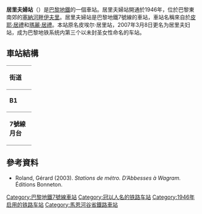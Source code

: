 {{expand|time=2016-02-26T00:28:40+00:00}}
{{no footnotes|time=2016-02-26T00:28:40+00:00}}
{{NoteTA
|G1 = Physics
}}
{{Station Infobox
|Station Name = 居里夫婦站
|Engname = Pierre et Marie Curie
|Linecolor1 = {{巴黎地铁颜色|7}}
|Image = PMCurie.jpg
|Caption = 站台一侧
|Number = 
|Code = 26-04
|Location = {{FRA}}[[法蘭西島|法蘭西島]][[塞納河畔伊夫里|塞納河畔伊夫里]]
|Coord = {{coord|48.81592|N|2.37789|E|display=inline,title}}
|Colour = 
|Type = 地下车站
|Line = [[巴黎地铁|巴黎地铁]]{{Paris Metro Line|7}}
|Interchange = 
|Hall = 
|Open = 1946年5月1日
|Platform = 2個[[側式月台|側式月台]]
|Elevator for disabled = 
|Escalator = 
|Exit = 
|Transport = 
|Openhours = 
|Time First = 
|Time Last = 
|Map = 
|Linename1 = {{Paris Metro Line|7}}
|start1 = {{站|新庭-1945年5月8日}}
|pre1 = {{站|伊夫里门}}
|next1 = {{站|伊夫里镇}}
|end1 = {{站|伊夫里镇}}
}}
'''居里夫婦站'''（{{lang-fr|Pierre et Marie Curie}}）是[[巴黎地鐵|巴黎地鐵]]的一個車站。居里夫婦站開通於1946年，位於巴黎東南郊的[[塞納河畔伊夫里|塞納河畔伊夫里]]。居里夫婦站是巴黎地鐵7號線的車站，車站名稱來自於[[皮耶·居禮|皮耶·居禮]]和[[瑪麗·居禮|瑪麗·居禮]]。本站原名皮埃尔·居里站，2007年3月8日更名为居里夫妇站，成为巴黎地铁系统内第三个以未封圣女性命名的车站。

== 車站結構 ==
{| border=0 cellspacing=0 cellpadding=3
|style="border-bottom:solid 1px gray;border-top:solid 1px gray;" width=50 valign=top|'''街道'''
|-
|style="border-bottom:solid 1px gray;border-top:solid 1px gray;" width=50 valign=top|'''B1'''
|style="border-top:solid 1px gray;border-bottom:solid 1px gray;" width=100 valign=top|連接層
|-
|style="border-bottom:solid 1px gray;" width=50 rowspan=10 valign=top|'''7號線月台'''
|style="border-top:solid 1px gray;border-right:solid 2px black;border-left:solid 2px black;border-bottom:solid 2px black;" colspan=2|<center><small>[[側式月台|側式月台]]，右側開門</small>
|-
|style="border-bottom:solid 1px gray;" width=100|南行
|style="border-bottom:solid 1px gray;" width=390|{{arrow|L}} [[File:Metro-M.svg|16x16px]][[File:Paris_Metro_7.svg|16x16px]]往[[伊夫里鎮站|伊夫里鎮]]<small>（總站）</small>
|-
|北行
|{{arrow|R}} [[File:Metro-M.svg|16x16px]][[File:Paris_Metro_7.svg|16x16px]]往[[新庭-1945年5月8日站|新庭-1945年5月8日]]<small>（[[伊夫里門站|伊夫里門]]）</small>
|-
|style="border-top:solid 2px black;border-right:solid 2px black;border-left:solid 2px black;border-bottom:solid 1px gray;" colspan=2|<center><small>[[側式月台|側式月台]]，右側開門</small>
|}

==參考資料==
*Roland, Gérard (2003). ''Stations de métro. D’Abbesses à Wagram.'' Éditions Bonneton.
{{巴黎地鐵7號線}}
[[Category:巴黎地鐵7號線車站|Category:巴黎地鐵7號線車站]]
[[Category:冠以人名的铁路车站|Category:冠以人名的铁路车站]]
[[Category:1946年启用的铁路车站|Category:1946年启用的铁路车站]]
[[Category:馬恩河谷省鐵路車站|Category:馬恩河谷省鐵路車站]]